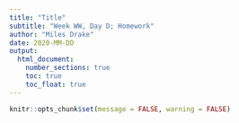 ```yaml
---
title: "Title"
subtitle: "Week WW, Day D; Homework"
author: "Miles Drake"
date: 2020-MM-DD
output:
  html_document:
    number_sections: true
    toc: true
    toc_float: true
---
```


```r
knitr::opts_chunk$set(message = FALSE, warning = FALSE)
```

```r
```
